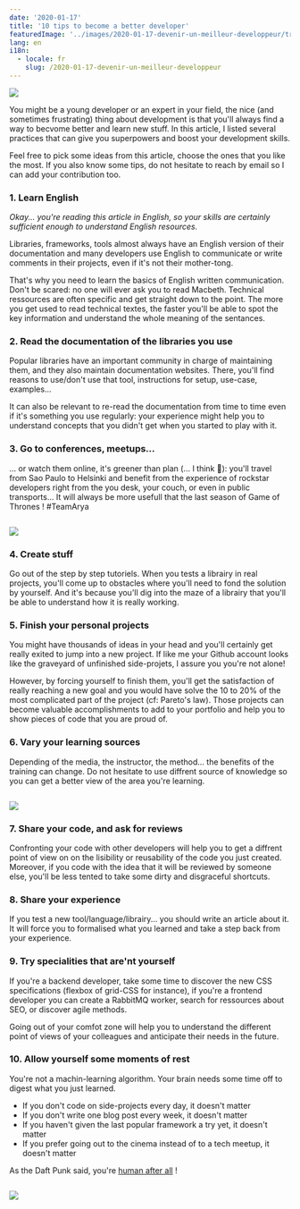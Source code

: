 ```yaml
---
date: '2020-01-17'
title: '10 tips to become a better developer'
featuredImage: '../images/2020-01-17-devenir-un-meilleur-developpeur/train-jedi.png'
lang: en
i18n:
  - locale: fr
    slug: /2020-01-17-devenir-un-meilleur-developpeur
---
```


<Image align="right">

![](../images/2020-01-17-devenir-un-meilleur-developpeur/train-jedi.png)

</Image>

You might be a young developer or an expert in your field, the nice (and sometimes frustrating) thing about development is that you'll always find a way to becvome better and learn new stuff. In this article, I listed several practices that can give you superpowers and boost your development skills.

Feel free to pick some ideas from this article, choose the ones that you like the most. If you also know some tips, do not hesitate to reach by email so I can add your contribution too.


### 1. Learn English

*Okay... you're reading this article in English, so your skills are certainly sufficient enough to understand English resources.*

Libraries, frameworks, tools almost always have an English version of their documentation and many developers use English to communicate or write comments in their projects, even if it's not their mother-tong. 

That's why you need to learn the basics of English written communication. Don't be scared: no one will ever ask you to read Macbeth. Technical ressources are often specific and get straight down to the point. The more you get used to read technical textes, the faster you'll be able to spot the key information and understand the whole meaning of the sentances.

### 2. Read the documentation of the libraries you use

Popular libraries have an important community in charge of maintaining them, and they also maintain documentation websites. There, you'll find reasons to use/don't use that tool, instructions for setup, use-case, examples...

It can also be relevant to re-read the documentation from time to time even if it's something you use regularly: your experience might help you to understand concepts that you didn't get when you started to play with it.

### 3. Go to conferences, meetups...
... or watch them online, it's greener than plan (... I think 🤔): you'll travel from Sao Paulo to Helsinki and benefit from the experience of rockstar developers right from the you desk, your couch, or even in public transports... It will always be more usefull that the last season of Game of Thrones ! #TeamArya

<Image>

![](../images/2020-01-17-devenir-un-meilleur-developpeur/hologram.jpg)

</Image>

### 4. Create stuff
Go out of the step by step tutoriels. When you tests a librairy in real projects, you'll come up to obstacles where you'll need to fond the solution by yourself. And it's because you'll dig into the maze of a librairy that you'll be able to understand how it is really working.

### 5. Finish your personal projects
You might have thousands of ideas in your head and you'll certainly get really exited to jump into a new project. If like me your Github account looks like the graveyard of unfinished side-projets, I assure you you're not alone!

However, by forcing yourself to finish them, you'll get the satisfaction of really reaching a new goal and you would have solve the 10 to 20% of the most complicated part of the project (cf: Pareto's law). Those projects can become valuable accomplishments to add to your portfolio and help you to show pieces of code that you are proud of.

### 6. Vary your learning sources
Depending of the media, the instructor, the method... the benefits of the training can change. Do not hesitate to use diffrent source of knowledge so you can get a better view of the area you're learning.

<Image>

![](../images/2020-01-17-devenir-un-meilleur-developpeur/luke.jpeg)

</Image>


### 7. Share your code, and ask for reviews

Confronting your code with other developers will help you to get a diffrent point of view on on the lisibility or reusability of the code you just created. Moreover, if you code with the idea that it will be reviewed by someone else, you'll be less tented to take some dirty and disgraceful shortcuts.

### 8. Share your experience 

If you test a new tool/language/librairy... you should write an article about it. It will force you to formalised what you learned and take a step back from your experience.

### 9. Try specialities that are'nt yourself

If you're a backend developer, take some time to discover the new CSS specifications (flexbox of grid-CSS for instance), if you're a frontend developer you can create a RabbitMQ worker, search for ressources about SEO, or discover agile methods.

Going out of your comfot zone will help you to understand the different point of views of your colleagues and anticipate their needs in the future.

### 10. Allow yourself some moments of rest

You're not a machin-learning algorithm. Your brain needs some time off to digest what you just learned.

- If you don't code on side-projects every day, it doesn't matter
- If you don't write one blog post every week, it doesn't matter
- If you haven't given the last popular framework a try yet, it doesn't matter
- If you prefer going out to the cinema instead of to a tech meetup, it doesn't matter

As the Daft Punk said, you're [human after all](https://www.youtube.com/watch?v=PXYeARRyDWk) !

<Image>

![](../images/2020-01-17-devenir-un-meilleur-developpeur/leia.jpeg)

</Image>

